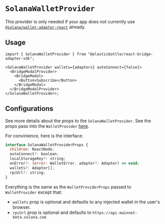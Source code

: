 # `SolanaWalletProvider`

This provider is only needed if your app does not currently use [`@solana/wallet-adapter-react`](https://github.com/solana-labs/wallet-adapter) already.

## Usage

```tsx
import { SolanaWalletProvider } from "@elasticbottle/react-bridge-adapter-sdk";

<SolanaWalletProvider wallets={adapters} autoConnect={false}>
  <BridgeModalProvider>
    <BridgeModal>
      <Button>Subscribe</Button>
    </BridgeModal>
  </BridgeModalProvider>
</SolanaWalletProvider>;
```

## Configurations

See more details about the props to the `SolanaWalletProvider`. See the props pass into the `WalletProvider` [here](https://github.com/solana-labs/wallet-adapter/blob/master/APP.md).

For convinience, here is the interface:

```javascript
interface SolanaWalletProviderProps {
  children: ReactNode;
  autoConnect?: boolean;
  localStorageKey?: string;
  onError?: (error: WalletError, adapter?: Adapter) => void;
  wallets?: Adapter[];
  rpcUrl?: string;
}
```

Everything is the same as the `WalletProviderProps` passed to `WalletProvider` except that:

- `wallets` prop is optional and defaults to any injected wallet in the user's browser.
- `rpcUrl` prop is optional and defaults to `https://api.mainnet-beta.solana.com`
